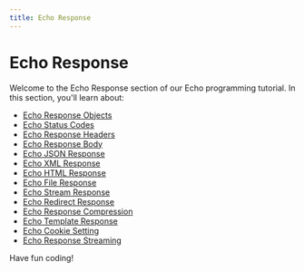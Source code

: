 ```yaml
---
title: Echo Response
---
```


# Echo Response

Welcome to the Echo Response section of our Echo programming tutorial. In this section, you'll learn about:

- [Echo Response Objects](./0-echo-response-objects.mdx)
- [Echo Status Codes](./1-echo-status-codes.mdx)
- [Echo Response Headers](./2-echo-response-headers.mdx)
- [Echo Response Body](./3-echo-response-body.mdx)
- [Echo JSON Response](./4-echo-json-response.mdx)
- [Echo XML Response](./5-echo-xml-response.mdx)
- [Echo HTML Response](./6-echo-html-response.mdx)
- [Echo File Response](./7-echo-file-response.mdx)
- [Echo Stream Response](./8-echo-stream-response.mdx)
- [Echo Redirect Response](./9-echo-redirect-response.mdx)
- [Echo Response Compression](./10-echo-response-compression.mdx)
- [Echo Template Response](./11-echo-template-response.mdx)
- [Echo Cookie Setting](./12-echo-cookie-setting.mdx)
- [Echo Response Streaming](./13-echo-response-streaming.mdx)

Have fun coding!